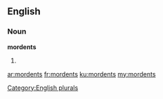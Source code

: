 ==English==

===Noun===
'''mordents'''

# {{plural of|[[mordent]]}}

[[Category:English plurals]]

[[ar:mordents]]
[[fr:mordents]]
[[ku:mordents]]
[[my:mordents]]